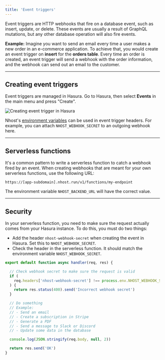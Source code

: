 ```yaml
---
title: 'Event triggers'
---
```


Event triggers are HTTP webhooks that fire on a database event, such as insert, update, or delete. These events are usually a result of GraphQL mutations, but any other database operation will also fire events.

**Example:** Imagine you want to send an email every time a user makes a new order in an e-commerce application. To achieve that, you would create an event trigger on **insert** for the **orders table**. Every time an order is created, an event trigger will send a webhook with the order information, and the webhook can send out an email to the customer.

---

## Creating event triggers

Event triggers are managed in Hasura. Go to Hasura, then select **Events** in the main menu and press "Create".

![Creating event trigger in Hasura](/images/platform/hasura-create-event-trigger.png)

Nhost's [environment variables](/platform/nhost/environment-variables) can be used in event trigger headers. For example, you can attach `NHOST_WEBHOOK_SECRET` to an outgoing webhook here.

---

## Serverless functions

It's a common pattern to write a serverless function to catch a webhook fired by an event. When creating webhooks that are meant for your own serverless functions, use the following URL:

```
https://[app-subdomain].nhost.run/v1/functions/my-endpoint
```

The environment variable `NHOST_BACKEND_URL` will have the correct value.

---

## Security

In your serverless function, you need to make sure the request actually comes from your Hasura instance. To do this, you must do two things:

- Add the header `nhost-webhook-secret` when creating the event in Hasura. Set this to `NHOST_WEBHOOK_SECRET`.
- Check the header in the serverless function. It should match the environment variable `NHOST_WEBHOOK_SECRET`.

```js
export default function async handler(req, res) {

  // Check webhook secret to make sure the request is valid
  if (
    req.headers['nhost-webhook-secret'] !== process.env.NHOST_WEBHOOK_SECRET
  ) {
    return res.status(400).send('Incorrect webhook secret')
  }

  // Do something
  // Example:
  // - Send an email
  // - Create a subscription in Stripe
  // - Generate a PDF
  // - Send a message to Slack or Discord
  // - Update some data in the database

  console.log(JSON.stringify(req.body, null, 2))

  return res.send('OK')
}
```
